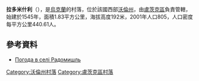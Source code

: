 {{coord|50|33|37|N|25|15|46|E|scale:30000|display=title}}

'''拉多米什利'''（{{lang-uk|Радомишль}}），是[[烏克蘭|烏克蘭]]的村落，位於該國西部[[沃倫州|沃倫州]]，由[[盧茨克區|盧茨克區]]負責管轄，始建於1545年，面積1.83平方公里，海拔高度192米，2001年人口805，人口密度每平方公里440.61人。

==參考資料==
* [http://weather.in.ua/ua/volynskaja/21998 Погода в селі Радомишль] {{Wayback|url=http://weather.in.ua/ua/volynskaja/21998 |date=20111219091958 }}

[[Category:沃倫州村落|Category:沃倫州村落]]
[[Category:盧茨克區村落|Category:盧茨克區村落]]


{{Volyn-geo-stub}}